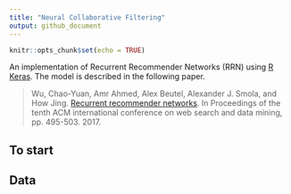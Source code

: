 ```yaml
---
title: "Neural Collaborative Filtering"
output: github_document
---
```


```r
knitr::opts_chunk$set(echo = TRUE)
```


An implementation of Recurrent Recommender Networks (RRN) using [R Keras](https://keras.rstudio.com/index.html). The model is described in the following paper.

> Wu, Chao-Yuan, Amr Ahmed, Alex Beutel, Alexander J. Smola, and How Jing. [Recurrent recommender networks](https://dl.acm.org/doi/pdf/10.1145/3018661.3018689). In Proceedings of the tenth ACM international conference on web search and data mining, pp. 495-503. 2017.

## To start



## Data

